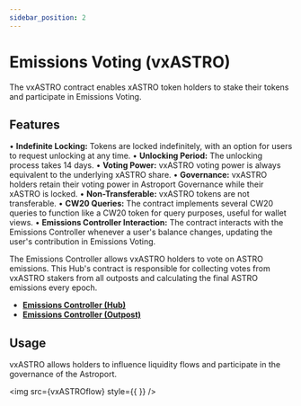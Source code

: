 ```yaml
---
sidebar_position: 2
---
```



# Emissions Voting (vxASTRO)

The vxASTRO contract enables xASTRO token holders to stake their tokens and participate in Emissions Voting.

## Features

• **Indefinite Locking:** Tokens are locked indefinitely, with an option for users to request unlocking at any time.
• **Unlocking Period:** The unlocking process takes 14 days.
• **Voting Power:** vxASTRO voting power is always equivalent to the underlying xASTRO share.
• **Governance:** vxASTRO holders retain their voting power in Astroport Governance while their xASTRO is locked.
• **Non-Transferable:** vxASTRO tokens are not transferable.
• **CW20 Queries:** The contract implements several CW20 queries to function like a CW20 token for query purposes, useful for wallet views.
• **Emissions Controller Interaction:** The contract interacts with the Emissions Controller whenever a user's balance changes, updating the user's contribution in Emissions Voting.

The Emissions Controller allows vxASTRO holders to vote on ASTRO emissions. This Hub's contract is responsible for collecting votes from vxASTRO stakers from all outposts and calculating the final ASTRO emissions every epoch.

- [**Emissions Controller (Hub)**](./emissions-controller-hub)
- [**Emissions Controller (Outpost)**](./emissions-controller-outpost)

## Usage

vxASTRO allows holders to influence liquidity flows and participate in the governance of the Astroport.

<img src={vxASTROflow} style={{ }} />
